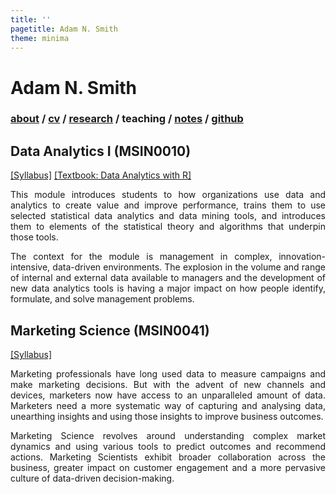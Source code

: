 ```yaml
---
title: ''
pagetitle: Adam N. Smith
theme: minima
---
```


<h1> Adam N. Smith </h1> 

<h3>
[about](index.html) / 
<a href=files/smith-cv.pdf target="_blank">cv</a> /
[research](research.html) /
teaching /
[notes](notes.html) /
<a href="https://github.com/adam-n-smith" target="_blank">github</a>
</h3> 

<div style="text-align:justify">

<h2> Data Analytics I (MSIN0010)</h2>

[[Syllabus]](files/teaching/MSIN0010-syllabus.pdf)
[[Textbook:  Data Analytics with R]](https://adam-n-smith.github.io/MSIN0010/)

This module introduces students to how organizations use data and analytics to create value and improve performance, trains them to use selected statistical data analytics and data mining tools, and introduces them to elements of the statistical theory and algorithms that underpin those tools.

The context for the module is management in complex, innovation-intensive, data-driven environments. The explosion in the volume and range of internal and external data available to managers and the development of new data analytics tools is having a major impact on how people identify, formulate, and solve management problems.

<h2> Marketing Science (MSIN0041)</h2>

[[Syllabus]](files/teaching/MSIN0041-syllabus.pdf)

Marketing professionals have long used data to measure campaigns and make marketing decisions. But with the advent of new channels and devices, marketers now have access to an unparalleled amount of data. Marketers need a more systematic way of capturing and analysing data, unearthing insights and using those insights to improve business outcomes.

Marketing Science revolves around understanding complex market dynamics and using various tools to predict outcomes and recommend actions. Marketing Scientists exhibit broader collaboration across the business, greater impact on customer engagement and a more pervasive culture of data-driven decision-making.

</div>
